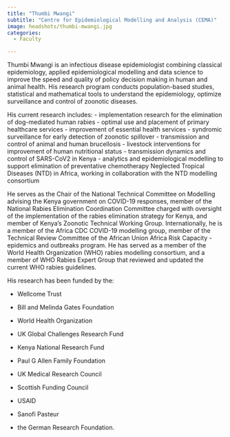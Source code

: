 ```yaml
---
title: "Thumbi Mwangi"
subtitle: "Centre for Epidemiological Modelling and Analysis (CEMA)"
image: headshots/thumbi-mwangi.jpg
categories:
  - Faculty

---
```


Thumbi Mwangi is an infectious disease epidemiologist combining classical epidemiology, applied epidemiological modelling and data science to improve the speed and quality of policy decision making in human and animal health. His research program conducts population-based studies, statistical and mathematical tools to understand the epidemiology, optimize surveillance and control of zoonotic diseases.

His current research includes:
- implementation research for the elimination of dog-mediated human rabies
- optimal use and placement of primary healthcare services
- improvement of essential health services
- syndromic surveillance for early detection of zoonotic spillover
- transmission and control of animal and human brucellosis
- livestock interventions for improvement of human nutritional status
- transmission dynamics and control of SARS-CoV2 in Kenya
- analytics and epidemiological modelling to support elimination of preventative chemotherapy Neglected Tropical Diseases (NTD) in Africa, working in collaboration with the NTD modelling consortium


He serves as the Chair of the National Technical Committee on Modelling advising the Kenya government on COVID-19 responses, member of the National Rabies Elimination Coordination Committee charged with oversight of the implementation of the rabies elimination strategy for Kenya, and member of Kenya’s Zoonotic Technical Working Group. Internationally, he is a member of the Africa CDC COVID-19 modelling group, member of the Technical Review Committee of the African Union Africa Risk Capacity - epidemics and outbreaks program. He has served as a member of the World Health Organization (WHO) rabies modelling consortium, and a member of WHO Rabies Expert Group that reviewed and updated the current WHO rabies guidelines.

His research has been funded by the:

- Wellcome Trust

- Bill and Melinda Gates Foundation

- World Health Organization

- UK Global Challenges Research Fund

- Kenya National Research Fund

- Paul G Allen Family Foundation

- UK Medical Research Council

- Scottish Funding Council

- USAID

- Sanofi Pasteur

- the German Research Foundation.